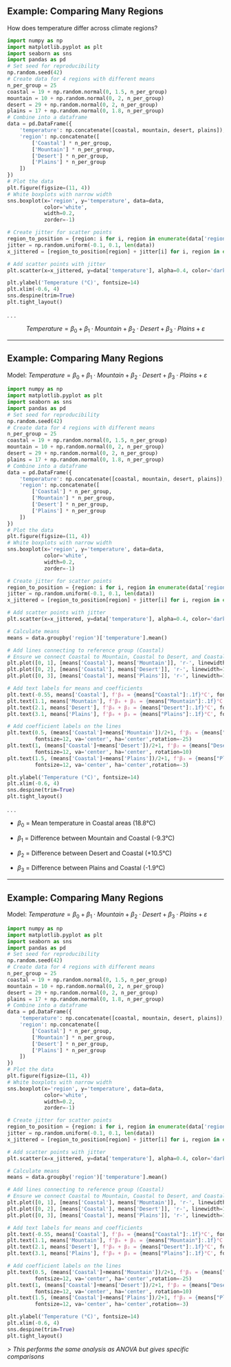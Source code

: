 
## Example: Comparing Many Regions
<p class="subheader">How does temperature differ across climate regions?</p>

```python
import numpy as np
import matplotlib.pyplot as plt
import seaborn as sns
import pandas as pd
# Set seed for reproducibility
np.random.seed(42)
# Create data for 4 regions with different means
n_per_group = 25
coastal = 19 + np.random.normal(0, 1.5, n_per_group)
mountain = 10 + np.random.normal(0, 2, n_per_group)
desert = 29 + np.random.normal(0, 2, n_per_group)
plains = 17 + np.random.normal(0, 1.8, n_per_group)
# Combine into a dataframe
data = pd.DataFrame({
    'temperature': np.concatenate([coastal, mountain, desert, plains]),
    'region': np.concatenate([
        ['Coastal'] * n_per_group,
        ['Mountain'] * n_per_group,
        ['Desert'] * n_per_group,
        ['Plains'] * n_per_group
    ])
})
# Plot the data
plt.figure(figsize=(11, 4))
# White boxplots with narrow width
sns.boxplot(x='region', y='temperature', data=data, 
            color='white',
            width=0.2,
            zorder=-1)

# Create jitter for scatter points
region_to_position = {region: i for i, region in enumerate(data['region'].unique())}
jitter = np.random.uniform(-0.1, 0.1, len(data))
x_jittered = [region_to_position[region] + jitter[i] for i, region in enumerate(data['region'])]

# Add scatter points with jitter
plt.scatter(x=x_jittered, y=data['temperature'], alpha=0.4, color='darkblue')

plt.ylabel('Temperature (°C)', fontsize=14)
plt.xlim(-0.6, 4)
sns.despine(trim=True)
plt.tight_layout()
```

. . .

$$Temperature = \beta_0 + \beta_1 \cdot Mountain + \beta_2 \cdot Desert + \beta_3 \cdot Plains + \varepsilon$$

---

## Example: Comparing Many Regions
<p class="subheader">Model: $Temperature = \beta_0 + \beta_1 \cdot Mountain + \beta_2 \cdot Desert + \beta_3 \cdot Plains + \varepsilon$</p>

```python
import numpy as np
import matplotlib.pyplot as plt
import seaborn as sns
import pandas as pd
# Set seed for reproducibility
np.random.seed(42)
# Create data for 4 regions with different means
n_per_group = 25
coastal = 19 + np.random.normal(0, 1.5, n_per_group)
mountain = 10 + np.random.normal(0, 2, n_per_group)
desert = 29 + np.random.normal(0, 2, n_per_group)
plains = 17 + np.random.normal(0, 1.8, n_per_group)
# Combine into a dataframe
data = pd.DataFrame({
    'temperature': np.concatenate([coastal, mountain, desert, plains]),
    'region': np.concatenate([
        ['Coastal'] * n_per_group,
        ['Mountain'] * n_per_group,
        ['Desert'] * n_per_group,
        ['Plains'] * n_per_group
    ])
})
# Plot the data
plt.figure(figsize=(11, 4))
# White boxplots with narrow width
sns.boxplot(x='region', y='temperature', data=data, 
            color='white',
            width=0.2,
            zorder=-1)

# Create jitter for scatter points
region_to_position = {region: i for i, region in enumerate(data['region'].unique())}
jitter = np.random.uniform(-0.1, 0.1, len(data))
x_jittered = [region_to_position[region] + jitter[i] for i, region in enumerate(data['region'])]

# Add scatter points with jitter
plt.scatter(x=x_jittered, y=data['temperature'], alpha=0.4, color='darkblue')

# Calculate means
means = data.groupby('region')['temperature'].mean()

# Add lines connecting to reference group (Coastal)
# Ensure we connect Coastal to Mountain, Coastal to Desert, and Coastal to Plains
plt.plot([0, 1], [means['Coastal'], means['Mountain']], 'r-', linewidth=1, alpha=0.7)  # Coastal to Mountain
plt.plot([0, 2], [means['Coastal'], means['Desert']], 'r-', linewidth=1, alpha=0.7)    # Coastal to Desert
plt.plot([0, 3], [means['Coastal'], means['Plains']], 'r-', linewidth=1, alpha=0.7)    # Coastal to Plains

# Add text labels for means and coefficients
plt.text(-0.55, means['Coastal'], f'β₀ = {means["Coastal"]:.1f}°C', fontsize=12, va='center')
plt.text(1.1, means['Mountain'], f'β₀ + β₁ = {means["Mountain"]:.1f}°C', fontsize=12, va='center', ha='left')
plt.text(2.1, means['Desert'], f'β₀ + β₂ = {means["Desert"]:.1f}°C', fontsize=12, va='center', ha='left')
plt.text(3.1, means['Plains'], f'β₀ + β₃ = {means["Plains"]:.1f}°C', fontsize=12, va='center', ha='left')

# Add coefficient labels on the lines
plt.text(0.5, (means['Coastal']+means['Mountain'])/2+1, f'β₁ = {means["Mountain"]-means["Coastal"]:.1f}°C', 
         fontsize=12, va='center', ha='center',rotation=-25)
plt.text(1, (means['Coastal']+means['Desert'])/2+1, f'β₂ = {means["Desert"]-means["Coastal"]:.1f}°C', 
         fontsize=12, va='center', ha='center', rotation=10)
plt.text(1.5, (means['Coastal']+means['Plains'])/2+1, f'β₃ = {means["Plains"]-means["Coastal"]:.1f}°C', 
         fontsize=12, va='center', ha='center',rotation=-3)

plt.ylabel('Temperature (°C)', fontsize=14)
plt.xlim(-0.6, 4)
sns.despine(trim=True)
plt.tight_layout()
```

. . .

- $\beta_0$ = Mean temperature in Coastal areas (18.8°C)

- $\beta_1$ = Difference between Mountain and Coastal (-9.3°C)

- $\beta_2$ = Difference between Desert and Coastal (+10.5°C)

- $\beta_3$ = Difference between Plains and Coastal (-1.9°C)

---

## Example: Comparing Many Regions
<p class="subheader">Model: $Temperature = \beta_0 + \beta_1 \cdot Mountain + \beta_2 \cdot Desert + \beta_3 \cdot Plains + \varepsilon$</p>

```python
import numpy as np
import matplotlib.pyplot as plt
import seaborn as sns
import pandas as pd
# Set seed for reproducibility
np.random.seed(42)
# Create data for 4 regions with different means
n_per_group = 25
coastal = 19 + np.random.normal(0, 1.5, n_per_group)
mountain = 10 + np.random.normal(0, 2, n_per_group)
desert = 29 + np.random.normal(0, 2, n_per_group)
plains = 17 + np.random.normal(0, 1.8, n_per_group)
# Combine into a dataframe
data = pd.DataFrame({
    'temperature': np.concatenate([coastal, mountain, desert, plains]),
    'region': np.concatenate([
        ['Coastal'] * n_per_group,
        ['Mountain'] * n_per_group,
        ['Desert'] * n_per_group,
        ['Plains'] * n_per_group
    ])
})
# Plot the data
plt.figure(figsize=(11, 4))
# White boxplots with narrow width
sns.boxplot(x='region', y='temperature', data=data, 
            color='white',
            width=0.2,
            zorder=-1)

# Create jitter for scatter points
region_to_position = {region: i for i, region in enumerate(data['region'].unique())}
jitter = np.random.uniform(-0.1, 0.1, len(data))
x_jittered = [region_to_position[region] + jitter[i] for i, region in enumerate(data['region'])]

# Add scatter points with jitter
plt.scatter(x=x_jittered, y=data['temperature'], alpha=0.4, color='darkblue')

# Calculate means
means = data.groupby('region')['temperature'].mean()

# Add lines connecting to reference group (Coastal)
# Ensure we connect Coastal to Mountain, Coastal to Desert, and Coastal to Plains
plt.plot([0, 1], [means['Coastal'], means['Mountain']], 'r-', linewidth=1, alpha=0.7)  # Coastal to Mountain
plt.plot([0, 2], [means['Coastal'], means['Desert']], 'r-', linewidth=1, alpha=0.7)    # Coastal to Desert
plt.plot([0, 3], [means['Coastal'], means['Plains']], 'r-', linewidth=1, alpha=0.7)    # Coastal to Plains

# Add text labels for means and coefficients
plt.text(-0.55, means['Coastal'], f'β₀ = {means["Coastal"]:.1f}°C', fontsize=12, va='center')
plt.text(1.1, means['Mountain'], f'β₀ + β₁ = {means["Mountain"]:.1f}°C', fontsize=12, va='center', ha='left')
plt.text(2.1, means['Desert'], f'β₀ + β₂ = {means["Desert"]:.1f}°C', fontsize=12, va='center', ha='left')
plt.text(3.1, means['Plains'], f'β₀ + β₃ = {means["Plains"]:.1f}°C', fontsize=12, va='center', ha='left')

# Add coefficient labels on the lines
plt.text(0.5, (means['Coastal']+means['Mountain'])/2+1, f'β₁ = {means["Mountain"]-means["Coastal"]:.1f}°C', 
         fontsize=12, va='center', ha='center',rotation=-25)
plt.text(1, (means['Coastal']+means['Desert'])/2+1, f'β₂ = {means["Desert"]-means["Coastal"]:.1f}°C', 
         fontsize=12, va='center', ha='center', rotation=10)
plt.text(1.5, (means['Coastal']+means['Plains'])/2+1, f'β₃ = {means["Plains"]-means["Coastal"]:.1f}°C', 
         fontsize=12, va='center', ha='center',rotation=-3)

plt.ylabel('Temperature (°C)', fontsize=14)
plt.xlim(-0.6, 4)
sns.despine(trim=True)
plt.tight_layout()
```

*> This performs the same analysis as ANOVA but gives specific comparisons*